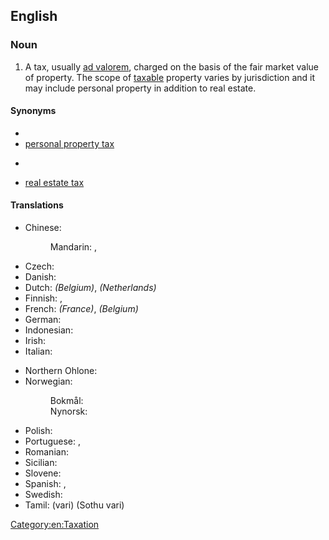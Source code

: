 ==English==
{{wikipedia}}

===Noun===
{{en-noun}}

# A tax, usually [[ad valorem]], charged on the basis of the fair market value of property. The scope of [[taxable]] property varies by jurisdiction and it may include personal property in addition to real estate.

====Synonyms====
* {{l|en|council tax}}
* [[personal property tax]]
* {{l|en|rates}} {{q|British, New Zealand, or Australian}}
* [[real estate tax]]

====Translations====
{{trans-top|tax based on the value of property}}
* Chinese:
*: Mandarin: {{t+|cmn|財產稅|sc=Hani}}, {{t+|cmn|财产税|tr=cáichǎnshuì|sc=Hani}}
* Czech: {{t|cs|majetková daň}}
* Danish: {{t|da|ejendomsskat|c}}
* Dutch: {{t|nl|onroerende voorheffing|f}} ''(Belgium)'', {{t+|nl|onroerendezaakbelasting|f}} ''(Netherlands)''
* Finnish: {{t+|fi|kiinteistövero}}, {{t+|fi|varallisuusvero}}
* French: {{t+|fr|taxe foncière|f}} ''(France)'', {{t|fr|précompte immobilier|m}} ''(Belgium)''
* German: {{t+|de|Grundsteuer|f}}
* Indonesian: {{t+|id|pajak bumi dan bangunan}}
* Irish: {{t|ga|cáin mhaoine|f}}
* Italian: {{t|it|imposta catastale|f}}
{{trans-mid}}
* Northern Ohlone: {{t|cst|shuumi}}
* Norwegian:
*: Bokmål: {{t|nb|eiendomsskatt|m}}
*: Nynorsk: {{t|nn|eigedomsskatt|m}}
* Polish: {{t|pl|podatek od nieruchomości}}
* Portuguese: {{t|pt|imposto municipal sobre imóveis|m}}, {{t+|pt|imposto predial e territorial urbano|m}}
* Romanian: {{t+|ro|impozit funciar|n}}
* Sicilian: {{t|scn|funnuaria|f}}
* Slovene: {{t|sl|davek na premoženje|m}}
* Spanish: {{t|es|impuesto predial|m}}, {{t|es|impuesto real|m}}
* Swedish: {{t+|sv|fastighetsskatt|c}}
* Tamil: {{t+|ta|வரி}} (vari) (Sothu vari)
{{trans-bottom}}

[[Category:en:Taxation]]